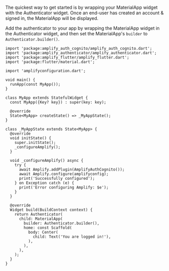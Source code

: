 The quickest way to get started is by wrapping your MaterialApp widget with the Authenticator widget.
Once an end-user has created an account & signed in, the MaterialApp will be displayed.

Add the authenticator to your app by wrapping the MaterialApp widget in the Authenticator widget, and then set the MaterialApp's `builder` to `Authenticator.builder()`.

```dart{38,40}
import 'package:amplify_auth_cognito/amplify_auth_cognito.dart';
import 'package:amplify_authenticator/amplify_authenticator.dart';
import 'package:amplify_flutter/amplify_flutter.dart';
import 'package:flutter/material.dart';

import 'amplifyconfiguration.dart';

void main() {
  runApp(const MyApp());
}

class MyApp extends StatefulWidget {
  const MyApp({Key? key}) : super(key: key);

  @override
  State<MyApp> createState() => _MyAppState();
}

class _MyAppState extends State<MyApp> {
  @override
  void initState() {
    super.initState();
    _configureAmplify();
  }

  void _configureAmplify() async {
    try {
      await Amplify.addPlugin(AmplifyAuthCognito());
      await Amplify.configure(amplifyconfig);
      print('Successfully configured');
    } on Exception catch (e) {
      print('Error configuring Amplify: $e');
    }
  }

  @override
  Widget build(BuildContext context) {
    return Authenticator(
      child: MaterialApp(
        builder: Authenticator.builder(),
        home: const Scaffold(
          body: Center(
            child: Text('You are logged in!'),
          ),
        ),
      ),
    );
  }
}
```
